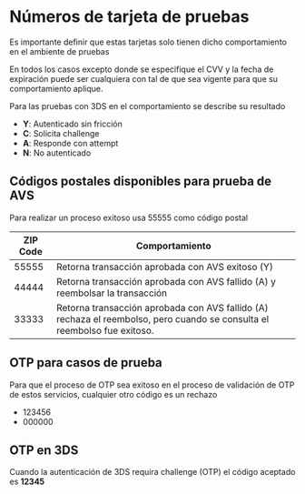 
# Números de tarjeta de pruebas

Es importante definir que estas tarjetas solo tienen dicho comportamiento en el ambiente de pruebas

En todos los casos excepto donde se especifique el CVV y la fecha de expiración puede ser cualquiera con tal de que sea vigente para que su comportamiento aplique.

Para las pruebas con 3DS en el comportamiento se describe su resultado

* **Y**: Autenticado sin fricción
* **C**: Solicita challenge
* **A**: Responde con attempt
* **N**: No autenticado

<TestCardNumbers/>

## Códigos postales disponibles para prueba de AVS

Para realizar un proceso exitoso usa 55555 como código postal

ZIP Code | Comportamiento
---------|----------
55555 | Retorna transacción aprobada con AVS exitoso (Y)
44444 | Retorna transacción aprobada con AVS fallido (A) y reembolsar la transacción
33333 | Retorna transacción aprobada con AVS fallido (A) rechaza el reembolso, pero cuando se consulta el reembolso fue exitoso.

## OTP para casos de prueba

Para que el proceso de OTP sea exitoso en el proceso de validación de OTP de estos servicios, cualquier otro código es un rechazo

* 123456
* 000000

## OTP en 3DS

Cuando la autenticación de 3DS requira challenge (OTP) el código aceptado es **12345**